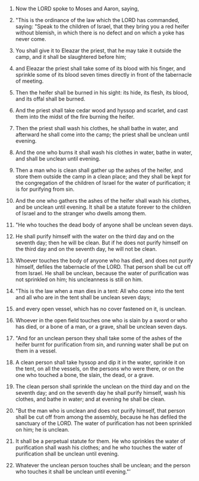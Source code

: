 
1. Now the LORD spoke to Moses and Aaron, saying,

2. "This is the ordinance of the law which the LORD has commanded, saying: "Speak to the children of Israel, that they bring you a red heifer without blemish, in which there is no defect and on which a yoke has never come.

3. You shall give it to Eleazar the priest, that he may take it outside the camp, and it shall be slaughtered before him;

4. and Eleazar the priest shall take some of its blood with his finger, and sprinkle some of its blood seven times directly in front of the tabernacle of meeting.

5. Then the heifer shall be burned in his sight: its hide, its flesh, its blood, and its offal shall be burned.

6. And the priest shall take cedar wood and hyssop and scarlet, and cast them into the midst of the fire burning the heifer.

7. Then the priest shall wash his clothes, he shall bathe in water, and afterward he shall come into the camp; the priest shall be unclean until evening.

8. And the one who burns it shall wash his clothes in water, bathe in water, and shall be unclean until evening.

9. Then a man who is clean shall gather up the ashes of the heifer, and store them outside the camp in a clean place; and they shall be kept for the congregation of the children of Israel for the water of purification; it is for purifying from sin.

10. And the one who gathers the ashes of the heifer shall wash his clothes, and be unclean until evening. It shall be a statute forever to the children of Israel and to the stranger who dwells among them.

11. "He who touches the dead body of anyone shall be unclean seven days.

12. He shall purify himself with the water on the third day and on the seventh day; then he will be clean. But if he does not purify himself on the third day and on the seventh day, he will not be clean.

13. Whoever touches the body of anyone who has died, and does not purify himself, defiles the tabernacle of the LORD. That person shall be cut off from Israel. He shall be unclean, because the water of purification was not sprinkled on him; his uncleanness is still on him.

14. "This is the law when a man dies in a tent: All who come into the tent and all who are in the tent shall be unclean seven days;

15. and every open vessel, which has no cover fastened on it, is unclean.

16. Whoever in the open field touches one who is slain by a sword or who has died, or a bone of a man, or a grave, shall be unclean seven days.

17. "And for an unclean person they shall take some of the ashes of the heifer burnt for purification from sin, and running water shall be put on them in a vessel.

18. A clean person shall take hyssop and dip it in the water, sprinkle it on the tent, on all the vessels, on the persons who were there, or on the one who touched a bone, the slain, the dead, or a grave.

19. The clean person shall sprinkle the unclean on the third day and on the seventh day; and on the seventh day he shall purify himself, wash his clothes, and bathe in water; and at evening he shall be clean.

20. "But the man who is unclean and does not purify himself, that person shall be cut off from among the assembly, because he has defiled the sanctuary of the LORD. The water of purification has not been sprinkled on him; he is unclean.

21. It shall be a perpetual statute for them. He who sprinkles the water of purification shall wash his clothes; and he who touches the water of purification shall be unclean until evening.

22. Whatever the unclean person touches shall be unclean; and the person who touches it shall be unclean until evening."'


